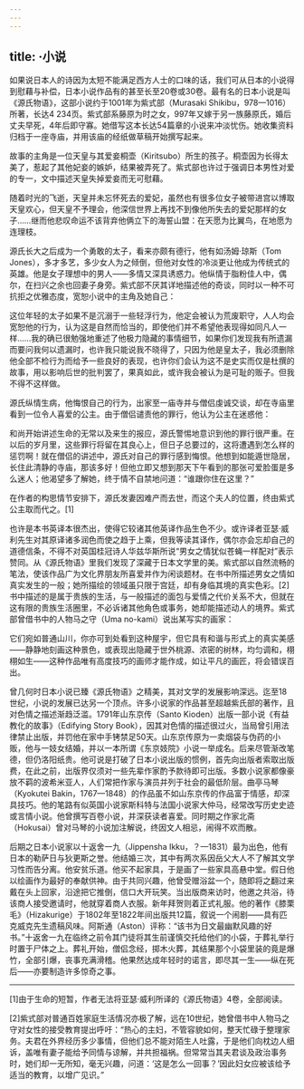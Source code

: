 ```yaml
---
---
---
```

title: ·小说
---




如果说日本人的诗因为太短不能满足西方人士的口味的话，我们可从日本的小说得到慰藉与补偿，日本小说作品有的甚至长至20卷或30卷。最有名的日本小说是叫《源氏物语》，这部小说约于1001年为紫式部（Murasaki Shikibu，978—1016）所著，长达4 234页。紫式部系藤原为时之女，997年又嫁于另一族藤原氏，婚后丈夫早死，4年后即守寡。她借写这本长达54篇章的小说来冲淡忧伤。她收集资料归档于一座寺庙，并用该庙的经纸做草稿开始撰写起来。

故事的主角是一位天皇与其爱妾桐壶（Kiritsubo）所生的孩子。桐壶因为长得太美了，惹起了其他妃妾的嫉妒，结果被弄死了。紫式部也许过于强调日本男性对爱的专一，文中描述天皇失掉爱妾而无可慰藉。

随着时光的飞逝，天皇并未忘怀死去的爱妃，虽然也有很多位女子被带进宫以博取天皇欢心，但天皇不予理会，他深信世界上再找不到像他所失去的爱妃那样的女子……继而他悲叹命运不该背弃他俩立下的海誓山盟：在天愿为比翼鸟，在地愿为连理枝。



源氏长大之后成为一个勇敢的太子，看来亦颇有德行，他有如汤姆·琼斯（Tom Jones），多才多艺，多少女人为之倾倒，但他对女性的冷淡更让他成为传统式的英雄。他是女子理想中的男人——多情又深具诱惑力。他纵情于脂粉佳人中，偶尔，在扫兴之余也回妻子身旁。紫式部不厌其详地描述他的奇谈，同时以一种不可抗拒之优雅态度，宽恕小说中的主角及她自己：

这位年轻的太子如果不是沉溺于一些轻浮行为，他定会被认为荒废职守，人人均会宽恕他的行为，认为这是自然而恰当的，即使他们并不希望他表现得如同凡人一样……我的确已很勉强地重述了他极力隐藏的事情细节，如果你们发现我有所遗漏而要问我何以遗漏时，也许我只能说我不晓得了，只因为他是皇太子，我必须删除他全部不检行为而给予一些良好的表现，也许你们会认为这不是史实而仅是杜撰的故事，用以影响后世的批判罢了，果真如此，或许我会被认为是可耻的贩子。但我不得不这样做。



源氏纵情生病，他悔恨自己的行为，出家至一庙寺并与僧侣虔诚交谈，却在寺庙里看到一位令人喜爱的公主。由于僧侣谴责他的罪行，他认为公主在迷惑他：

和尚开始讲述生命的无常以及来生的报应，源氏警惕地意识到他的罪行很严重。在以后的岁月里，这些罪行将留在其良心上，但日子总要过的，这将遭遇到怎么样的惩罚啊！就在僧侣的讲述中，源氏对自己的罪行感到悔恨。他想到如能遁世隐居，长住此清静的寺庙，那该多好！但他立即又想到那天下午看到的那张可爱脸蛋是多么迷人；他渴望多了解她，终于情不自禁地问道：“谁跟你住在这里？”



在作者的构思情节安排下，源氏发妻因难产而去世，而这个夫人的位置，终由紫式公主取而代之。[1]

也许是本书英译本很杰出，使得它较诸其他英译作品生色不少。或许译者亚瑟·威利先生对其原译诸多润色而使之趋于上乘，但我等读其译作，偶尔亦会忘却自己的道德信条，不得不对英国桂冠诗人华兹华斯所说“男女之情犹似苍蝇一样配对”表示赞同。从《源氏物语》里我们发现了深藏于日本文学里的美。紫式部以自然流畅的笔法，使该作品广为文化界朋友所喜爱并作为闲谈题材。在书中所描述男女之情如真实发生的一般；她所描绘的领域虽只限于宫廷，却有身临其境的真实色彩。[2]书中描述的是属于贵族的生活，与一般描述的面包与爱情之代价关系不大，但就在这有限的贵族生活圈里，不必诉诸其他角色或事务，她却能描述动人的境界。紫式部曾借书中的人物马之守（Uma no-kami）说出某写实的画家：

它们宛如普通山川，你亦可到处看到这种屋宇，但它具有和谐与形式上的真实美感——静静地刻画这种景色，或表现出隐藏于世外桃源、浓密的树林，均匀调和，栩栩如生——这种作品唯有高度技巧的画师才能作成，如让平凡的画匠，将会错误百出。



曾几何时日本小说已臻《源氏物语》之精美，其对文学的发展影响深远。迄至18世纪，小说的发展已达另一个顶点。许多小说家的作品甚至超越紫氏部的著作，且对色情之描述渐趋泛滥。1791年山东京传（Santo Kioden）出版一部小说《有益教化的故事》（Edifying Story Book），因其对色情的描述很过火，当局曾引用法律禁止出版，并罚他在家中手铐禁足50天。山东京传原为一卖烟袋与伪药的小贩，他与一妓女结婚，并以一本所谓《东京妓院》小说一举成名。后来尽管渐改笔德，但仍洛阳纸贵。他可说是打破了日本小说出版的惯例，首先向出版者索取出版费，在此之前，出版界仅须对一些先辈作家酌予款待即可出版。多数小说家都像豪放不羁的波希米亚人，人们常把作家与演员并列于社会的最低阶层。曲亭马琴（Kyokutei Bakin，1767—1848）的作品虽不如山东京传的作品富于情感，却深具技巧。他的笔路有似英国小说家斯科特与法国小说家大仲马，经常改写历史史迹或言情小说。他曾撰写百卷小说，并深获读者喜爱。同时期之作家北斋（Hokusai）曾对马琴的小说加注解说，终因文人相忌，闹得不欢而散。

后期之日本小说家以十返舍一九（Jippensha Ikku，？—1831）最为出色，他有日本的勒萨日与狄更斯之誉。他结婚三次，其中有两次系因岳父大人不了解其文学习性而告分离。他安贫乐道。他买不起家具，于是画了一些家具高悬中堂。假日他以绘画作为最好的奉献供神。由于共同兴趣，他曾受赠浴盆一个，随即将之翻过来戴在头上回家，沿途把它推倒，信口大开玩笑。当出版商来访时，他邀之共浴，待该商人接受邀请时，他就穿着商人衣服。新年拜贺则着正式礼服。他的著作《膝栗毛》（Hizakurige）于1802年至1822年间出版共12篇，叙说一个闹剧——具有匹克威克先生遗稿风味。阿斯通（Aston）评称：“该书为日文最幽默风趣的好书。”十返舍一九在临终之前令其门徒将其生前谨慎交托给他们的小袋，于葬礼举行时置于尸体之上。葬礼开始，僧侣念经，掷木火葬，其结果那个小袋里装的竟是爆竹，全部引爆，丧事充满滑稽。他果然达成年轻时的诺言，即尽其一生——纵在死后——亦要制造许多惊奇之事。



* * *



[1]由于生命的短暂，作者无法将亚瑟·威利所译的《源氏物语》4卷，全部阅读。

[2]紫式部对普通百姓家庭生活情况亦极了解，远在10世纪，她曾借书中人物马之守对女性的接受教育提出呼吁：“热心的主妇，不管容貌如何，整天忙碌于整理家务。夫君在外界经历多少事情，但他们总不能对陌生人吐露，于是他们向枕边人细诉，盖唯有妻子能给予同情与谅解，并共担福祸。但常常当其夫君谈及政治事务时，她们却一无所知，毫无兴趣，问道：‘这是怎么一回事？’因此妇女应被该给予适当的教育，以增广见识。”